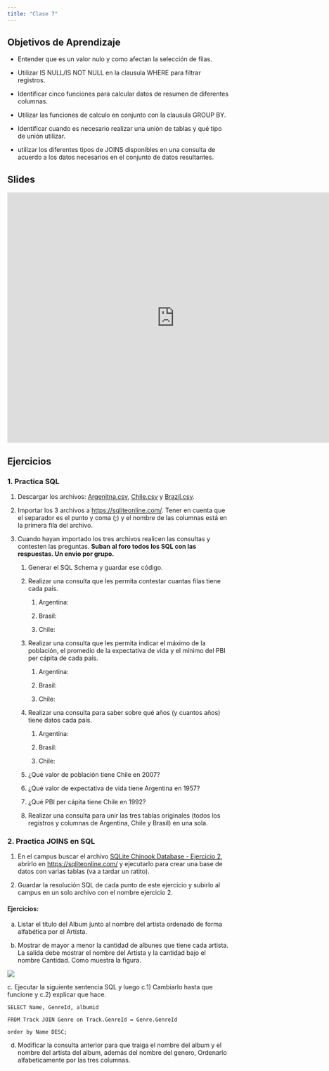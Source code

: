 ```yaml
---
title: "Clase 7"
---
```


## Objetivos de Aprendizaje

-   Entender que es un valor nulo y como afectan la selección de filas.

-   Utilizar IS NULL/IS NOT NULL en la clausula WHERE para filtrar registros.

-   Identificar cinco funciones para calcular datos de resumen de diferentes columnas.

-   Utilizar las funciones de calculo en conjunto con la clausula GROUP BY.

-   Identificar cuando es necesario realizar una unión de tablas y qué tipo de unión utilizar.

-   utilizar los diferentes tipos de JOINS disponibles en una consulta de acuerdo a los datos necesarios en el conjunto de datos resultantes.

## Slides

<iframe src="https://docs.google.com/presentation/d/1M_c7wsDxp6VpL6V48ZSL0smykjY8wnb5Zdh94OrvM-c/embed?start=false&amp;loop=false&amp;delayms=3000" frameborder="0" width="760" height="569" allowfullscreen="true" mozallowfullscreen="true" webkitallowfullscreen="true">

</iframe>

## Ejercicios

### 1. Practica SQL

1.  Descargar los archivos: [Argenitna.csv](data/Argenitna.csv), [Chile.csv](data/Chile.csv) y [Brazil.csv](data/Brazil.csv).

2.  Importar los 3 archivos a <https://sqliteonline.com/>. Tener en cuenta que el separador es el punto y coma (;) y el nombre de las columnas está en la primera fila del archivo.

3.  Cuando hayan importado los tres archivos realicen las consultas y contesten las preguntas. **Suban al foro todos los SQL con las respuestas. Un envio por grupo.**

    1.  Generar el SQL Schema y guardar ese código.

    2.  Realizar una consulta que les permita contestar cuantas filas tiene cada país.

        1.  Argentina:

        2.  Brasil:

        3.  Chile:

    3.  Realizar una consulta que les permita indicar el máximo de la población, el promedio de la expectativa de vida y el mínimo del PBI per cápita de cada país.

        1.  Argentina:

        2.  Brasil:

        3.  Chile:

    4.  Realizar una consulta para saber sobre qué años (y cuantos años) tiene datos cada país.

        1.  Argentina:

        2.  Brasil:

        3.  Chile:

    5.  ¿Qué valor de población tiene Chile en 2007?

    6.  ¿Qué valor de expectativa de vida tiene Argentina en 1957?

    7.  ¿Qué PBI per cápita tiene Chile en 1992?

    8.  Realizar una consulta para unir las tres tablas originales (todos los registros y columnas de Argentina, Chile y Brasil) en una sola.

### 2. Practica JOINS en SQL

1.  En el campus buscar el archivo [SQLite Chinook Database - Ejercicio 2](data/SQLite_Chinook_Database.sql), abrirlo en <https://sqliteonline.com/> y ejecutarlo para crear una base de datos con varias tablas (va a tardar un ratito).

2.  Guardar la resolución SQL de cada punto de este ejercicio y subirlo al campus en un solo archivo con el nombre ejercicio 2.

#### Ejercicios:

a.  Listar el título del Album junto al nombre del artista ordenado de forma alfabética por el Artista.

b.  Mostrar de mayor a menor la cantidad de albunes que tiene cada artista. La salida debe mostrar el nombre del Artista y la cantidad bajo el nombre Cantidad. Como muestra la figura.

![](img/ejercicios-clase7.png){fig-alt="Listado con dos columnas, la primera se llama Name y la segunda Cantidad.  La primera file tiene los valores Iron Maiden, 21 y la segunda fila Led Zeppelin, 14."}

c\. Ejecutar la siguiente sentencia SQL y luego c.1) Cambiarlo hasta que funcione y c.2) explicar que hace.

```         
SELECT Name, GenreId, albumid

FROM Track JOIN Genre on Track.GenreId = Genre.GenreId

order by Name DESC;
```

d.  Modificar la consulta anterior para que traiga el nombre del album y el nombre del artista del album, además del nombre del genero, Ordenarlo alfabeticamente por las tres columnas.
